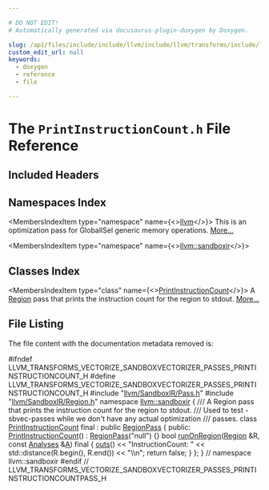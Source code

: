 ```yaml
---

# DO NOT EDIT!
# Automatically generated via docusaurus-plugin-doxygen by Doxygen.

slug: /api/files/include/include/llvm/include/llvm/transforms/include/llvm/transforms/vectorize/include/llvm/transforms/vectorize/sandboxvectorizer/include/llvm/transforms/vectorize/sandboxvectorizer/passes/printinstructioncount-h
custom_edit_url: null
keywords:
  - doxygen
  - reference
  - file

---
```





# The `PrintInstructionCount.h` File Reference

<DoxygenPage pluginConfig={pluginConfig}>



## Included Headers

<IncludesList>
<IncludesListItem
  filePath="llvm/SandboxIR/Pass.h"
  permalink="/docs/api/files/include/include/llvm/include/llvm/sandboxir/pass-h"
  isLocal="true" />
<IncludesListItem
  filePath="llvm/SandboxIR/Region.h"
  permalink="/docs/api/files/include/include/llvm/include/llvm/sandboxir/region-h"
  isLocal="true" />
</IncludesList>

## Namespaces Index

<MembersIndex>

<MembersIndexItem
  type="namespace"
  name={<><a href="/docs/api/namespaces/llvm">llvm</a></>}>
This is an optimization pass for GlobalISel generic memory operations. <a href="/docs/api/namespaces/llvm/#details">More...</a>
</MembersIndexItem>

<MembersIndexItem
  type="namespace"
  name={<><a href="/docs/api/namespaces/llvm/sandboxir">llvm::sandboxir</a></>}>
</MembersIndexItem>

</MembersIndex>

## Classes Index

<MembersIndex>

<MembersIndexItem
  type="class"
  name={<><a href="/docs/api/classes/llvm/sandboxir/printinstructioncount">PrintInstructionCount</a></>}>
A <a href="/docs/api/classes/llvm/sandboxir/region">Region</a> pass that prints the instruction count for the region to stdout. <a href="/docs/api/classes/llvm/sandboxir/printinstructioncount/#details">More...</a>
</MembersIndexItem>

</MembersIndex>


## File Listing

The file content with the documentation metadata removed is:

<ProgramListing>

<Link id="l00001" /><CodeLine lineNumber="1"><Highlight kind="preprocessor">#ifndef LLVM&#95;TRANSFORMS&#95;VECTORIZE&#95;SANDBOXVECTORIZER&#95;PASSES&#95;PRINTINSTRUCTIONCOUNT&#95;H</Highlight><Highlight kind="normal"></Highlight></CodeLine>
<Link id="l00002" /><CodeLine lineNumber="2"><Highlight kind="normal"></Highlight><Highlight kind="preprocessor">#define LLVM&#95;TRANSFORMS&#95;VECTORIZE&#95;SANDBOXVECTORIZER&#95;PASSES&#95;PRINTINSTRUCTIONCOUNT&#95;H</Highlight><Highlight kind="normal"></Highlight></CodeLine>
<Link id="l00003" /><CodeLine lineNumber="3"><Highlight kind="normal"></Highlight></CodeLine>
<Link id="l00004" /><CodeLine lineNumber="4"><Highlight kind="normal"></Highlight><Highlight kind="preprocessor">#include &quot;<a href="/docs/api/files/include/include/llvm/include/llvm/sandboxir/pass-h">llvm/SandboxIR/Pass.h</a>&quot;</Highlight><Highlight kind="normal"></Highlight></CodeLine>
<Link id="l00005" /><CodeLine lineNumber="5"><Highlight kind="normal"></Highlight><Highlight kind="preprocessor">#include &quot;<a href="/docs/api/files/include/include/llvm/include/llvm/sandboxir/region-h">llvm/SandboxIR/Region.h</a>&quot;</Highlight><Highlight kind="normal"></Highlight></CodeLine>
<Link id="l00006" /><CodeLine lineNumber="6"><Highlight kind="normal"></Highlight></CodeLine>
<Link id="l00007" /><CodeLine lineNumber="7"><Highlight kind="normal"></Highlight><Highlight kind="keyword">namespace </Highlight><Highlight kind="normal"><a href="/docs/api/namespaces/llvm/sandboxir">llvm::sandboxir</a> &#123;</Highlight></CodeLine>
<Link id="l00008" /><CodeLine lineNumber="8"><Highlight kind="normal"></Highlight><Highlight kind="comment"></Highlight></CodeLine>
<Link id="l00009" /><CodeLine lineNumber="9"><Highlight kind="comment">/// A Region pass that prints the instruction count for the region to stdout.</Highlight></CodeLine>
<Link id="l00010" /><CodeLine lineNumber="10"><Highlight kind="comment">/// Used to test -sbvec-passes while we don&#39;t have any actual optimization</Highlight></CodeLine>
<Link id="l00011" /><CodeLine lineNumber="11"><Highlight kind="comment">/// passes.</Highlight><Highlight kind="normal"></Highlight></CodeLine>
<Link id="l00012" /><CodeLine lineNumber="12" lineLink="/docs/api/classes/llvm/sandboxir/printinstructioncount"><Highlight kind="normal"></Highlight><Highlight kind="keyword">class </Highlight><Highlight kind="normal"><a href="/docs/api/classes/llvm/sandboxir/printinstructioncount/#aecff254acc0b02c2ca603236d3463103">PrintInstructionCount</a> final : </Highlight><Highlight kind="keyword">public</Highlight><Highlight kind="normal"> <a href="/docs/api/classes/llvm/sandboxir/regionpass/#a42cfcfc19f6163c097f68b7a6b29ac8d">RegionPass</a> &#123;</Highlight></CodeLine>
<Link id="l00013" /><CodeLine lineNumber="13"><Highlight kind="normal"></Highlight><Highlight kind="keyword">public</Highlight><Highlight kind="normal">:</Highlight></CodeLine>
<Link id="l00014" /><CodeLine lineNumber="14" lineLink="/docs/api/classes/llvm/sandboxir/printinstructioncount/#aecff254acc0b02c2ca603236d3463103"><Highlight kind="normal">  <a href="/docs/api/classes/llvm/sandboxir/printinstructioncount/#aecff254acc0b02c2ca603236d3463103">PrintInstructionCount</a>() : <a href="/docs/api/classes/llvm/sandboxir/regionpass/#a42cfcfc19f6163c097f68b7a6b29ac8d">RegionPass</a>(</Highlight><Highlight kind="stringliteral">&quot;null&quot;</Highlight><Highlight kind="normal">) &#123;&#125;</Highlight></CodeLine>
<Link id="l00015" /><CodeLine lineNumber="15" lineLink="/docs/api/classes/llvm/sandboxir/printinstructioncount/#ae143fc0a8a98b0ff9063460147e74ea6"><Highlight kind="normal">  </Highlight><Highlight kind="keywordtype">bool</Highlight><Highlight kind="normal"> <a href="/docs/api/classes/llvm/sandboxir/printinstructioncount/#ae143fc0a8a98b0ff9063460147e74ea6">runOnRegion</a>(<a href="/docs/api/classes/llvm/sandboxir/region">Region</a> &amp;R, </Highlight><Highlight kind="keyword">const</Highlight><Highlight kind="normal"> <a href="/docs/api/classes/llvm/sandboxir/analyses">Analyses</a> &amp;<a href="/docs/api/files/lib/lib/ir/builtingcs-cpp/#a2e38c85003a042421cde1647632d0b72">A</a>) </Highlight><Highlight kind="keyword">final</Highlight><Highlight kind="normal"> &#123;</Highlight></CodeLine>
<Link id="l00016" /><CodeLine lineNumber="16"><Highlight kind="normal">    <a href="/docs/api/namespaces/llvm/#a2d79a00fa7c56f57b87f2fe2a3f118c7">outs</a>() &lt;&lt; </Highlight><Highlight kind="stringliteral">&quot;InstructionCount: &quot;</Highlight><Highlight kind="normal"> &lt;&lt; std::distance(R.begin(), R.end()) &lt;&lt; </Highlight><Highlight kind="stringliteral">&quot;\\n&quot;</Highlight><Highlight kind="normal">;</Highlight></CodeLine>
<Link id="l00017" /><CodeLine lineNumber="17"><Highlight kind="normal">    </Highlight><Highlight kind="keywordflow">return</Highlight><Highlight kind="normal"> </Highlight><Highlight kind="keyword">false</Highlight><Highlight kind="normal">;</Highlight></CodeLine>
<Link id="l00018" /><CodeLine lineNumber="18"><Highlight kind="normal">  &#125;</Highlight></CodeLine>
<Link id="l00019" /><CodeLine lineNumber="19"><Highlight kind="normal">&#125;;</Highlight></CodeLine>
<Link id="l00020" /><CodeLine lineNumber="20"><Highlight kind="normal"></Highlight></CodeLine>
<Link id="l00021" /><CodeLine lineNumber="21"><Highlight kind="normal">&#125; </Highlight><Highlight kind="comment">// namespace llvm::sandboxir</Highlight><Highlight kind="normal"></Highlight></CodeLine>
<Link id="l00022" /><CodeLine lineNumber="22"><Highlight kind="normal"></Highlight></CodeLine>
<Link id="l00023" /><CodeLine lineNumber="23"><Highlight kind="normal"></Highlight><Highlight kind="preprocessor">#endif </Highlight><Highlight kind="comment">// LLVM&#95;TRANSFORMS&#95;VECTORIZE&#95;SANDBOXVECTORIZER&#95;PASSES&#95;PRINTINSTRUCTIONCOUNTPASS&#95;H</Highlight><Highlight kind="normal"></Highlight></CodeLine>

</ProgramListing>

</DoxygenPage>
